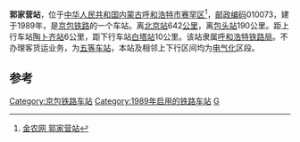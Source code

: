 {{noteTA
|1=zh-cn:始发车次; zh-hk:列車班次;
|2=zh-cn:车次; zh-hk:班次;
}}
{{Infobox China railway station 
|车站名称 = 郭家营站
|车站名称拼音 = Gujiaying
|车站地址 = [[内蒙古自治区|内蒙古]][[呼和浩特市|呼和浩特市]][[赛罕区|赛罕区]]
|归属 = [[呼和浩特铁路局|呼和浩特铁路局]]
|车站等级 = [[五等站_(中铁)|五等站]]
|线路 = [[京包铁路|京包铁路]]
}}
'''郭家营站'''，位于[[中华人民共和国|中华人民共和国]][[内蒙古自治区|内蒙古]][[呼和浩特市|呼和浩特市]][[赛罕区|赛罕区]]<ref>[http://ww.agri.com.cn/railway/1189.htm 金农网 郭家营站]{{Dead link|date=2018年6月 |bot=InternetArchiveBot |fix-attempted=no }}</ref>，[[邮政编码|邮政编码]]010073，建于1989年，是[[京包铁路|京包铁路]]的一个车站。离[[北京站|北京站]]642[[公里|公里]]，离[[包头站|包头站]]190公里。距上行车站[[陶卜齐站|陶卜齐站]]6公里，距下行车站[[白塔站|白塔站]]10公里。该站隶属[[呼和浩特铁路局|呼和浩特铁路局]]。不办理客货运业务，为[[五等站_(中铁)|五等车站]]，本站及相邻上下行区间均为[[电气化|电气化]]区段。
==参考==
<references />

{{start rail box}}
{{s-inop|[[陶卜齐站|陶卜齐站]]}}
{{s-line|[[京包铁路|京包铁路]]}}
{{s-inop|[[白塔站|白塔站]]}}
{{end box}}

{{京包铁路}}
{{铁路车站小作品}}
{{内蒙古小作品}}

[[Category:京包铁路车站|Category:京包铁路车站]]
[[Category:1989年启用的铁路车站|Category:1989年启用的铁路车站]]
[[Category:呼和浩特市铁路车站|G]]